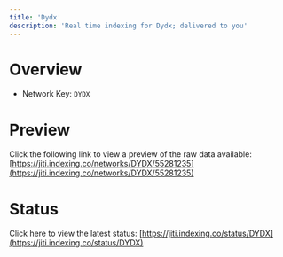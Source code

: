 ```yaml
---
title: 'Dydx'
description: 'Real time indexing for Dydx; delivered to you'
---
```


# Overview
- Network Key: `DYDX`

# Preview
Click the following link to view a preview of the raw data available: [https://jiti.indexing.co/networks/DYDX/55281235](https://jiti.indexing.co/networks/DYDX/55281235)

# Status
Click here to view the latest status: [https://jiti.indexing.co/status/DYDX](https://jiti.indexing.co/status/DYDX)
